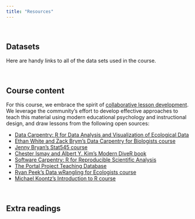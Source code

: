 ```yaml
---
title: "Resources"
---
```


<br>

## Datasets

Here are handy links to all of the data sets used in the course.

<br>

## Course content

For this course, we embrace the spirit of [collaborative lesson development](https://github.com/swcarpentry/collaborative-lesson-development). We leverage the community's effort to develop effective approaches to teach this material using modern educational psychology and instructional design, and draw lessons from the following open sources:

* [Data Carpentry: R for Data Analysis and Visualization of Ecological Data](http://www.datacarpentry.org/R-ecology-lesson/)
* [Ethan White and Zack Brym's Data Carpentry for Biologists course](http://www.datacarpentry.org/semester-biology/)
* [Jenny Bryan's Stat545 course](http://stat545.com/)
* [Chester Ismay and Albert Y. Kim's Modern DiveR book](https://ismayc.github.io/moderndiver-book/)
* [Software Carpentry: R for Reproducible Scientific Analysis](http://data-lessons.github.io/gapminder-R/)
* [The Portal Project Teaching Database](https://doi.org/10.6084/m9.figshare.1314459.v6)
* [Ryan Peek's Data wRangling for Ecologists course](https://gge-ucd.github.io/wRangling-Ecology/)
* [Michael Koontz's Introduction to R course](http://introtor.weebly.com/)

<br>

## Extra readings

